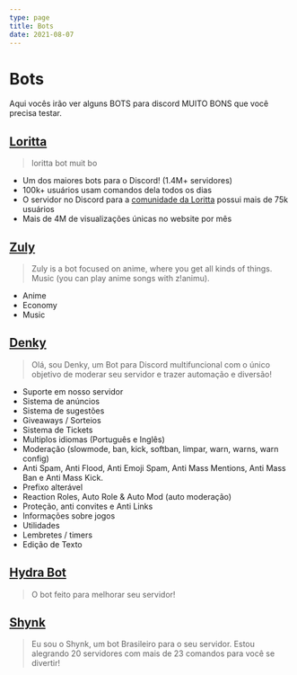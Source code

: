 ```yaml
---
type: page
title: Bots
date: 2021-08-07
---
```

# Bots
Aqui vocês irão ver alguns BOTS para discord MUITO BONS que você precisa testar.

## [Loritta](https://discordapp.com/oauth2/authorize?client_id=297153970613387264&scope=bot+identify+guilds+email+applications.commands&permissions=2080374975&response_type=code&redirect_uri=https://loritta.website/dashboard)
> loritta bot muit bo

- Um dos maiores bots para o Discord! (1.4M+ servidores)
- 100k+ usuários usam comandos dela todos os dias
- O servidor no Discord para a [comunidade da Loritta](https://discord.gg/lori) possui mais de 75k usuários
- Mais de 4M de visualizações únicas no website por mês

## [Zuly](https://zulybot.xyz/dbl)
> Zuly is a bot focused on anime, where you get all kinds of things. Music (you can play anime songs with z!animu).

- Anime
- Economy
- Music

## [Denky](https://denky.lori.fun/add)
> Olá, sou Denky, um Bot para Discord multifuncional com o único objetivo de moderar seu servidor e trazer automação e diversão!

- Suporte em nosso servidor
- Sistema de anúncios
- Sistema de sugestões
- Giveaways / Sorteios
- Sistema de Tickets
- Multiplos idiomas (Português e Inglês)
- Moderação (slowmode, ban, kick, softban, limpar, warn, warns, warn config)
- Anti Spam, Anti Flood, Anti Emoji Spam, Anti Mass Mentions, Anti Mass Ban e Anti Mass Kick.
- Prefixo alterável
- Reaction Roles, Auto Role & Auto Mod (auto moderação)
- Proteção, anti convites e Anti Links
- Informações sobre jogos
- Utilidades
- Lembretes / timers
- Edição de Texto 

## [Hydra Bot](https://hydrabot.xyz/invite)
> O bot feito para melhorar seu servidor!

## [Shynk](https://discordapp.com/oauth2/authorize?client_id=752276908275925072&scope=bot&permissions=2080374975)
> Eu sou o Shynk, um bot Brasileiro para o seu servidor. Estou alegrando 20 servidores com mais de 23 comandos para você se divertir!